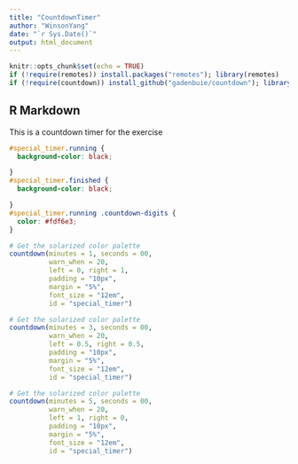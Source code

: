 ---
title: "CountdownTimer"
author: "WinsonYang"
date: "`r Sys.Date()`"
output: html_document
---

```{r setup, include=FALSE}
knitr::opts_chunk$set(echo = TRUE)
if (!require(remotes)) install.packages("remotes"); library(remotes)
if (!require(countdown)) install_github("gadenbuie/countdown"); library(countdown)
```

## R Markdown

This is a countdown timer for the exercise

``` {css, echo = FALSE}
#special_timer.running {
  background-color: black;

}
#special_timer.finished {
  background-color: black;

}
#special_timer.running .countdown-digits {
  color: #fdf6e3;
}

```


```{r countdown60, echo = FALSE}
# Get the solarized color palette
countdown(minutes = 1, seconds = 00, 
          warn_when = 20,
          left = 0, right = 1,
          padding = "10px",
          margin = "5%",
          font_size = "12em",
          id = "special_timer")
```

```{r countdown180, echo = FALSE}
# Get the solarized color palette
countdown(minutes = 3, seconds = 00, 
          warn_when = 20,
          left = 0.5, right = 0.5,
          padding = "10px",
          margin = "5%",
          font_size = "12em",
          id = "special_timer")
```

```{r countdown300, echo = FALSE}
# Get the solarized color palette
countdown(minutes = 5, seconds = 00, 
          warn_when = 20,
          left = 1, right = 0,
          padding = "10px",
          margin = "5%",
          font_size = "12em",
          id = "special_timer")
```

